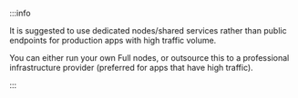:::info

It is suggested to use dedicated nodes/shared services rather than public endpoints for production apps with high traffic volume.

You can either run your own Full nodes, or outsource this to a professional infrastructure provider (preferred for apps that have high traffic).

:::